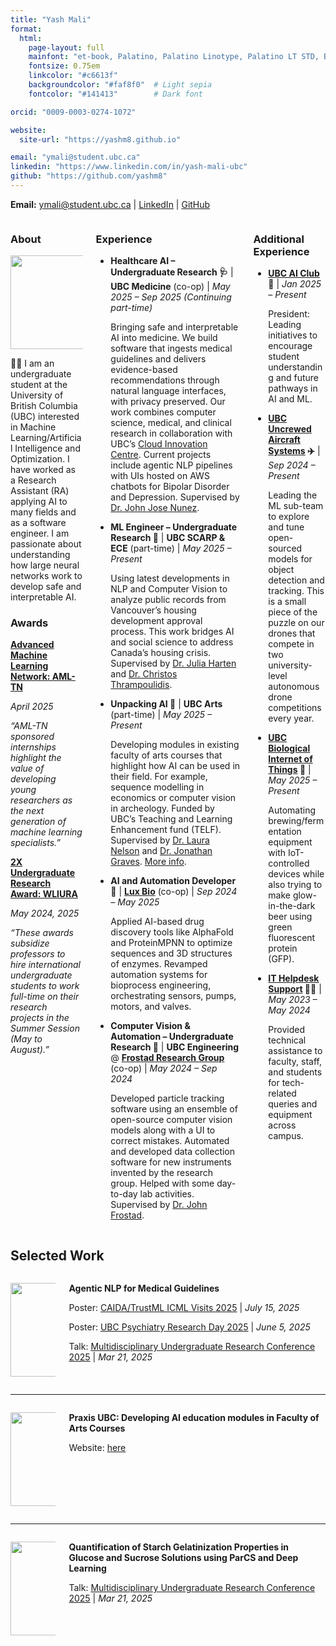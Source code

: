 ```yaml
---
title: "Yash Mali"
format:
  html:
    page-layout: full
    mainfont: "et-book, Palatino, Palatino Linotype, Palatino LT STD, Book Antiqua, Georgia, serif"
    fontsize: 0.75em
    linkcolor: "#c6613f"
    backgroundcolor: "#faf8f0"  # Light sepia
    fontcolor: "#141413"        # Dark font

orcid: "0009-0003-0274-1072"

website:
  site-url: "https://yashm8.github.io"

email: "ymali@student.ubc.ca"
linkedin: "https://www.linkedin.com/in/yash-mali-ubc"
github: "https://github.com/yashm8"
---
```


**Email:** [ymali@student.ubc.ca](mailto:ymali@student.ubc.ca) |
[LinkedIn](https://www.linkedin.com/in/yash-mali-ubc) |
[GitHub](https://github.com/yashm8)


::: {.columns}

::: {.column width="25%"}
### About

<div style="text-align: center;">
  ![](images/bio-photo.png){.photo-circle width=150px}
</div>

👋🏼 I am an undergraduate student at the University of British Columbia (UBC) interested in Machine Learning/Artificial Intelligence and Optimization. I have worked as a Research Assistant (RA) applying AI to many fields and as a software engineer. I am passionate about understanding how large neural networks work to develop safe and interpretable AI.

### Awards
[**Advanced Machine Learning Network: AML-TN**](https://amltn.cs.ubc.ca/people/undergraduate-research-awards)

  *April 2025*

  *"AML-TN sponsored internships highlight the value of developing young researchers as the next generation of machine learning specialists."*

[**2X Undergraduate Research Award: WLIURA**](https://students.ubc.ca/career/ubc-experiences/work-learn-international-undergraduate-research-awards/)

  *May 2024, 2025*

  *"These awards subsidize professors to hire international undergraduate students to work full-time on their research projects in the Summer Session (May to August)."*

<!--
### Selected Projects
- [**Visualizing Neural Network Feature Transformations ✖️➕**](https://yashm8.github.io/neural-vis.html)
  Takes some time to load. Made with TensorFlow JS.
-->
:::

::: {.column width="50%"}
### Experience

- **Healthcare AI – Undergraduate Research 🩺** | **UBC Medicine** (co-op) | *May 2025 – Sep 2025 (Continuing part-time)*

    Bringing safe and interpretable AI into medicine. We build software that ingests medical guidelines and delivers evidence-based recommendations through natural language interfaces, with privacy preserved. Our work combines computer science, medical, and clinical research in collaboration with UBC’s [Cloud Innovation Centre](https://cic.ubc.ca/). Current projects include agentic NLP pipelines with UIs hosted on AWS chatbots for Bipolar Disorder and Depression. Supervised by [Dr. John Jose Nunez](https://www.google.com/search?q=john+jose+nunez).

- **ML Engineer – Undergraduate Research 🏡** | **UBC SCARP & ECE** (part-time) | *May 2025 – Present*

    Using latest developments in NLP and Computer Vision to analyze public records from Vancouver's housing development approval process. This work bridges AI and social science to address Canada's housing crisis. Supervised by [Dr. Julia Harten](https://scarp.ubc.ca/directory/julia-harten) and [Dr. Christos Thrampoulidis](https://ece.ubc.ca/christos-thrampoulidis/).

- **Unpacking AI 🎨** | **UBC Arts** (part-time) | *May 2025 – Present*

    Developing modules in existing faculty of arts courses that highlight how AI can be used in their field. For example, sequence modelling in economics or computer vision in archeology. Funded by UBC's Teaching and Learning Enhancement fund (TELF). Supervised by [Dr. Laura Nelson](https://sociology.ubc.ca/profile/laura-nelson/) and [Dr. Jonathan Graves](https://economics.ubc.ca/profile/jonathan-graves/). [More info](https://github.com/ubcecon/praxis-ubc).

- **AI and Automation Developer 🧬** | [**Lux Bio**](https://www.luxbio.ca/) (co-op) | *Sep 2024 – May 2025*

    Applied AI-based drug discovery tools like AlphaFold and ProteinMPNN to optimize sequences and 3D structures of enzymes. Revamped automation systems for bioprocess engineering, orchestrating sensors, pumps, motors, and valves.

- **Computer Vision & Automation – Undergraduate Research 🔬** | **UBC Engineering** @ [**Frostad Research Group**](https://food.chbe.ubc.ca/) (co-op) | *May 2024 – Sep 2024*

    Developed particle tracking software using an ensemble of open-source computer vision models along with a UI to correct mistakes. Automated and developed data collection software for new instruments invented by the research group. Helped with some day-to-day lab activities. Supervised by [Dr. John Frostad](https://chbe.ubc.ca/john-m-frostad/).

:::

::: {.column width="25%"}
### Additional Experience

- **[UBC AI Club](https://ubcaiclub.github.io/) 🦾** | *Jan 2025 – Present*

    President: Leading initiatives to encourage student understanding and future pathways in AI and ML.

- **[UBC Uncrewed Aircraft Systems](https://ubcuas.com/) ✈️** | *Sep 2024 – Present*

    Leading the ML sub-team to explore and tune open-sourced models for object detection and tracking. This is a small piece of the puzzle on our drones that compete in two university-level autonomous drone competitions every year.

- **[UBC Biological Internet of Things](https://ubcbiot.com/) 🧬** | *May 2025 – Present*

    Automating brewing/fermentation equipment with IoT-controlled devices while also trying to make glow-in-the-dark beer using green fluorescent protein (GFP).

- **[IT Helpdesk Support](https://it.ubc.ca/) 👨‍💻** | *May 2023 – May 2024*

    Provided technical assistance to faculty, staff, and students for tech-related queries and equipment across campus.

:::
:::


## Selected Work

::: {.columns}

::: {.column width="15%"}
![](images/canmat_nlp.png){width=150px}
:::

::: {.column width="85%"}
**Agentic NLP for Medical Guidelines**

Poster: [CAIDA/TrustML ICML Visits 2025](https://caida.ubc.ca/event/poster-session-caidatrustml-2025-icml-visits) | *July 15, 2025*

Poster: [UBC Psychiatry Research Day 2025](https://psychiatry.ubc.ca/2025-eposter-gallery/) | *June 5, 2025*

Talk: [Multidisciplinary Undergraduate Research Conference 2025](https://students.ubc.ca/career/events-workshops/multidisciplinary-undergraduate-research-conference/) | *Mar 21, 2025*
:::

:::

---

::: {.columns}

::: {.column width="15%"}
![](images/praxis.gif){width=150px}
:::

::: {.column width="85%"}
**Praxis UBC: Developing AI education modules in Faculty of Arts Courses**

Website: [here](https://ubcecon.github.io/praxis-ubc/)
:::

:::

---

::: {.columns}

::: {.column width="15%"}
![](images/starch.png){width=150px}
:::

::: {.column width="85%"}
**Quantification of Starch Gelatinization Properties in Glucose and Sucrose Solutions using ParCS and Deep Learning**

Talk: [Multidisciplinary Undergraduate Research Conference 2025](https://students.ubc.ca/career/events-workshops/multidisciplinary-undergraduate-research-conference/) | *Mar 21, 2025*
:::

:::



